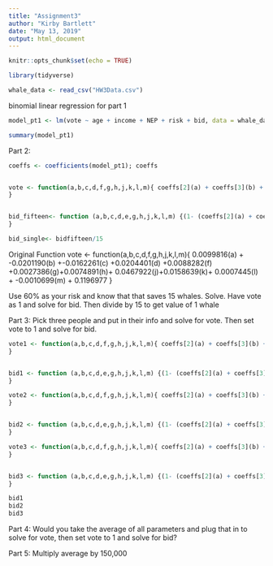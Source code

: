 ```yaml
---
title: "Assignment3"
author: "Kirby Bartlett"
date: "May 13, 2019"
output: html_document
---
```


```r
knitr::opts_chunk$set(echo = TRUE)
```

```r
library(tidyverse)

whale_data <- read_csv("HW3Data.csv")

```


binomial linear regression for part 1
```r
model_pt1 <- lm(vote ~ age + income + NEP + risk + bid, data = whale_data, family = "linear")

summary(model_pt1)

```

























Part 2:

```r
coeffs <- coefficients(model_pt1); coeffs


vote <- function(a,b,c,d,f,g,h,j,k,l,m){ coeffs[2](a) + coeffs[3](b) + coeffs[4](c) + coeffs[5](d) + coeffs[6](f) + coeffs[7](g) + coeffs[8](h) + coeffs[9](j) + coeffs[10](k) + coeffs[11](l) +  coeffs[12](m) + coeffs[1]
}


bid_fifteen<- function (a,b,c,d,e,g,h,j,k,l,m) {(1- (coeffs[2](a) + coeffs[3](b) + coeffs[4](c) + coeffs[5](d) + coeffs[6](f) + coeffs[7](g) + coeffs[8](h) + coeffs[9](j) + coeffs[10](k) + coeffs[11](l) +  coeffs[11](m) + coeffs[1])/coeff[12])
}

bid_single<- bidfifteen/15


```

Original Function
vote <- function(a,b,c,d,f,g,h,j,k,l,m){ 0.0099816(a) + -0.0201190(b) +-0.0162261(c) +0.0204401(d) +0.0088282(f) +0.0027386(g)+0.0074891(h)+ 0.0467922(j)+0.0158639(k)+ 0.0007445(l) +  -0.0010699(m) + 0.1196977
}


Use 60% as your risk and know that that saves 15 whales. Solve. 
Have vote as 1 and solve for bid. Then divide by 15 to get value of 1 whale

Part 3:
Pick three people and put in their info and solve for vote. Then set vote to 1 and solve for bid. 
```r

vote1 <- function(a,b,c,d,f,g,h,j,k,l,m){ coeffs[2](a) + coeffs[3](b) + coeffs[4](c) + coeffs[5](d) + coeffs[6](f) + coeffs[7](g) + coeffs[8](h) + coeffs[9](j) + coeffs[10](k) + coeffs[11](l) +  coeffs[12](m) + coeffs[1]
}


bid1 <- function (a,b,c,d,e,g,h,j,k,l,m) {(1- (coeffs[2](a) + coeffs[3](b) + coeffs[4](c) + coeffs[5](d) + coeffs[6](f) + coeffs[7](g) + coeffs[8](h) + coeffs[9](j) + coeffs[10](k) + coeffs[11](l) +  coeffs[11](m) + coeffs[1])/coeff[12])
}

vote2 <- function(a,b,c,d,f,g,h,j,k,l,m){ coeffs[2](a) + coeffs[3](b) + coeffs[4](c) + coeffs[5](d) + coeffs[6](f) + coeffs[7](g) + coeffs[8](h) + coeffs[9](j) + coeffs[10](k) + coeffs[11](l) +  coeffs[12](m) + coeffs[1]
}


bid2 <- function (a,b,c,d,e,g,h,j,k,l,m) {(1- (coeffs[2](a) + coeffs[3](b) + coeffs[4](c) + coeffs[5](d) + coeffs[6](f) + coeffs[7](g) + coeffs[8](h) + coeffs[9](j) + coeffs[10](k) + coeffs[11](l) +  coeffs[11](m) + coeffs[1])/coeff[12])
}

vote3 <- function(a,b,c,d,f,g,h,j,k,l,m){ coeffs[2](a) + coeffs[3](b) + coeffs[4](c) + coeffs[5](d) + coeffs[6](f) + coeffs[7](g) + coeffs[8](h) + coeffs[9](j) + coeffs[10](k) + coeffs[11](l) +  coeffs[12](m) + coeffs[1]
}


bid3 <- function (a,b,c,d,e,g,h,j,k,l,m) {(1- (coeffs[2](a) + coeffs[3](b) + coeffs[4](c) + coeffs[5](d) + coeffs[6](f) + coeffs[7](g) + coeffs[8](h) + coeffs[9](j) + coeffs[10](k) + coeffs[11](l) +  coeffs[11](m) + coeffs[1])/coeff[12])
}

bid1
bid2
bid3

```


Part 4:
Would you take the average of all parameters and plug that in to solve for vote, then set vote to 1 and solve for bid?

Part 5:
Multiply average by 150,000